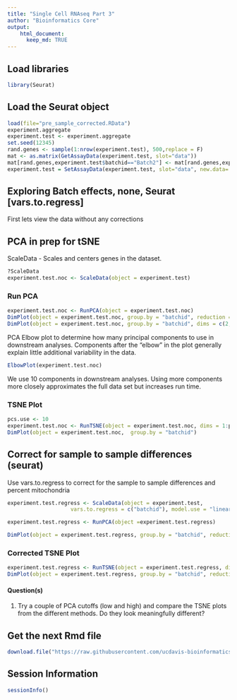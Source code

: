 ```yaml
---
title: "Single Cell RNAseq Part 3"
author: "Bioinformatics Core"
output:
    html_document:
      keep_md: TRUE
---
```

## Load libraries
```r
library(Seurat)
```

## Load the Seurat object
```r
load(file="pre_sample_corrected.RData")
experiment.aggregate
experiment.test <- experiment.aggregate
set.seed(12345)
rand.genes <- sample(1:nrow(experiment.test), 500,replace = F)
mat <- as.matrix(GetAssayData(experiment.test, slot="data"))
mat[rand.genes,experiment.test$batchid=="Batch2"] <- mat[rand.genes,experiment.test$batchid=="Batch2"] + 0.22
experiment.test = SetAssayData(experiment.test, slot="data", new.data= mat )
```

## Exploring Batch effects, none, Seurat [vars.to.regress]

First lets view the data without any corrections

## PCA in prep for tSNE

ScaleData - Scales and centers genes in the dataset.
```r
?ScaleData
experiment.test.noc <- ScaleData(object = experiment.test)
```

### Run PCA
```r
experiment.test.noc <- RunPCA(object = experiment.test.noc)
DimPlot(object = experiment.test.noc, group.by = "batchid", reduction = "pca")
DimPlot(object = experiment.test.noc, group.by = "batchid", dims = c(2,3), reduction = "pca")
```

PCA Elbow plot to determine how many principal components to use in downstream analyses.  Components after the "elbow" in the plot generally explain little additional variability in the data.

```r
ElbowPlot(experiment.test.noc)
```

We use 10 components in downstream analyses. Using more components more closely approximates the full data set but increases run time.

### TSNE Plot
```r
pcs.use <- 10
experiment.test.noc <- RunTSNE(object = experiment.test.noc, dims = 1:pcs.use)
DimPlot(object = experiment.test.noc,  group.by = "batchid")

```

## Correct for sample to sample differences (seurat)

Use vars.to.regress to correct for the sample to sample differences and percent mitochondria
```r
experiment.test.regress <- ScaleData(object = experiment.test,
                    vars.to.regress = c("batchid"), model.use = "linear")

experiment.test.regress <- RunPCA(object =experiment.test.regress)

DimPlot(object = experiment.test.regress, group.by = "batchid", reduction = "pca")
```

### Corrected TSNE Plot
```r
experiment.test.regress <- RunTSNE(object = experiment.test.regress, dims.use = 1:pcs.use)
DimPlot(object = experiment.test.regress, group.by = "batchid", reduction = "tsne")
```

#### Question(s)

1. Try a couple of PCA cutoffs (low and high) and compare the TSNE plots from the different methods.  Do they look meaningfully different?

## Get the next Rmd file
```r
download.file("https://raw.githubusercontent.com/ucdavis-bioinformatics-training/2020-August-intro-scRNAseq/master/data_analysis/scRNA_Workshop-PART4.Rmd", "scRNA_Workshop-PART4.Rmd")
```

## Session Information
```r
sessionInfo()
```
